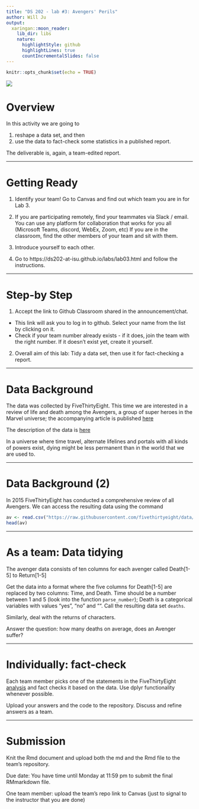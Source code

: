 ```yaml
---
title: "DS 202 - lab #3: Avengers' Perils"
author: Will Ju
output:
  xaringan::moon_reader:
    lib_dir: libs
    nature:
      highlightStyle: github
      highlightLines: true
      countIncrementalSlides: false
---
```


```r
knitr::opts_chunk$set(echo = TRUE)
```

![](https://upload.wikimedia.org/wikipedia/en/2/2b/Avengers_%28Marvel_Comics%29_vol_3_num_38.jpg)

# Overview

In this activity we are going to

1. reshape a data set, and then
2. use the data to fact-check some statistics in a published report. 

The deliverable is, again, a team-edited report.



---

# Getting Ready

1. Identify your team! Go to Canvas and find out which team you are in for Lab 3.

2. If you are participating remotely, find your teammates via Slack / email. You can use any platform for collaboration that works for you all (Microsoft Teams, discord, WebEx, Zoom, etc)
If you are in the classroom, find the other members of your team and sit with them.

3. Introduce yourself to each other. 

4. Go to https://ds202-at-isu.github.io/labs/lab03.html and follow the instructions.

---

# Step-by Step

1. Accept the link to Github Classroom shared in the announcement/chat. 
  
  - This link will ask you to log in to github. Select your name from the list by clicking on it.  
<!-- https://classroom.github.com/a/pfl2YPZY-->
  - Check if your team number already exists - if it does, join the team with the right number. If it doesn't exist yet, create it yourself.

2. Overall aim of this lab: Tidy a data set, then use it for fact-checking a report.



---

# Data Background

The data was  collected by FiveThirtyEight. This time we are interested in a review of life and death among the Avengers, a group of super heroes in the Marvel universe; the accompanying article is published [here](https://fivethirtyeight.com/features/avengers-death-comics-age-of-ultron/)

The description of the data is [here](https://github.com/fivethirtyeight/data/tree/master/avengers)

In a universe where time travel, alternate lifelines and portals with all kinds of powers exist, dying might be less permanent than in the world that we are used to. 

---

# Data Background (2)

In 2015 FiveThirtyEight has conducted a comprehensive review of all Avengers. We can access the resulting data using the command

```r
av <- read.csv("https://raw.githubusercontent.com/fivethirtyeight/data/master/avengers/avengers.csv", stringsAsFactors = FALSE)
head(av)
```

---

# As a team: Data tidying

The avenger data consists of ten columns for each avenger called Death[1-5] to Return[1-5]

Get the data into a format where the five columns for Death[1-5] are replaced by two columns: Time, and Death. Time should be a number between 1 and 5 (look into the function `parse_number`); Death is a categorical variables with values "yes", "no" and "". Call the resulting data set `deaths`. 

Similarly, deal with the returns of characters.

Answer the question: how many deaths on average, does an Avenger suffer?

---

# Individually: fact-check

Each team member picks one of the statements in the FiveThirtyEight [analysis](https://fivethirtyeight.com/features/avengers-death-comics-age-of-ultron/) and fact checks it based on the data. Use dplyr functionality whenever possible.

Upload your answers and the code to the repository. Discuss and refine answers as a team.

---

# Submission

Knit the Rmd document and upload both the md and the Rmd file to the team's repository.



Due date: You have time until Monday at 11:59 pm to submit the final RMmarkdown file.

One team member: upload the team's repo link to Canvas (just to signal to the instructor that you are done)
